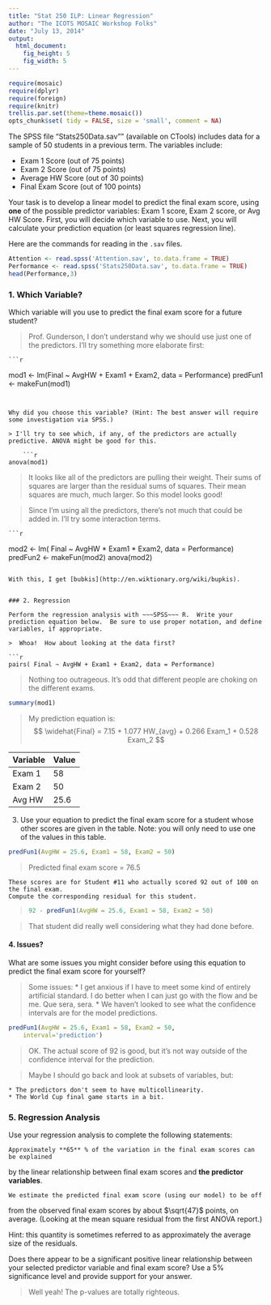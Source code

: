 ```yaml
---
title: "Stat 250 ILP: Linear Regression"
author: "The ICOTS MOSAIC Workshop Folks"
date: "July 13, 2014"
output:
  html_document:
    fig_height: 5
    fig_width: 5
---
```


```r
require(mosaic)
require(dplyr)
require(foreign)
require(knitr)
trellis.par.set(theme=theme.mosaic())
opts_chunk$set( tidy = FALSE, size = 'small', comment = NA)
```

The SPSS file "Stats250Data.sav"" (available on CTools) includes data for a sample of 50 students in a previous term.  The variables include:

* Exam 1 Score (out of 75 points) 
* Exam 2 Score (out of 75 points)
* Average HW Score (out of 30 points)  
* Final Exam Score (out of 100 points)  

Your task is to develop a linear model to predict the final exam score, using **one** of the possible predictor variables:  Exam 1 score, Exam 2 score, or Avg HW Score. First, you will decide which variable to use.  Next, you will calculate your prediction equation (or least squares regression line).  

Here are the commands for reading in the `.sav` files.
```r
Attention <- read.spss('Attention.sav', to.data.frame = TRUE)
Performance <- read.spss('Stats250Data.sav', to.data.frame = TRUE)
head(Performance,3)
```

### 1. Which Variable?

Which variable will you use to predict the final exam score for a future student?  

> Prof. Gunderson, I don't understand why we should use just one of the predictors.  I'll try something more elaborate first:

    ```r
mod1 <- lm(Final ~ AvgHW + Exam1 + Exam2, data = Performance)
predFun1 <- makeFun(mod1)
```


Why did you choose this variable? (Hint: The best answer will require some investigation via SPSS.)

> I'll try to see which, if any, of the predictors are actually predictive. ANOVA might be good for this.

    ```r
anova(mod1)
```

> It looks like all of the predictors are pulling their weight.  Their sums of squares are larger than the residual sums of squares.  Their mean squares are much, much larger. So this model looks good!

> Since I'm using all the predictors, there's not much that could be added in.  I'll try some interaction terms.

    ```r
mod2 <- lm( Final ~ AvgHW * Exam1 * Exam2, data = Performance)
predFun2 <- makeFun(mod2)
anova(mod2)
```

With this, I get [bubkis](http://en.wiktionary.org/wiki/bupkis).


### 2. Regression

Perform the regression analysis with ~~~SPSS~~~ R.  Write your prediction equation below.  Be sure to use proper notation, and define variables, if appropriate.

>  Whoa!  How about looking at the data first?

```r
pairs( Final ~ AvgHW + Exam1 + Exam2, data = Performance)
```

> Nothing too outrageous.  It's odd that different people are choking on the different exams.  

```r
summary(mod1)
```

> My prediction equation is:
    $$ \widehat{Final} = 7.15 + 1.077 HW_{avg} + 0.266 Exam_1 + 0.528 Exam_2 $$

Variable | 	Value
---------|--------
Exam 1	 | 58
Exam 2	 | 50
Avg HW	 | 25.6

3. 	Use your equation to predict the final exam score for a student whose other scores are given in the table.  Note:  you will only need to use one of the values in this table.

   ```r
   predFun1(AvgHW = 25.6, Exam1 = 58, Exam2 = 50)
   ```


>	Predicted final exam score = 76.5



	These scores are for Student #11 who actually scored 92 out of 100 on the final exam.  
	Compute the corresponding residual for this student.

>       
   ```r
   92 - predFun1(AvgHW = 25.6, Exam1 = 58, Exam2 = 50)
   ```	
   
> That student did really well considering what they had done before.

#### 4.	Issues?

What are some issues you might consider before using this equation to predict the final exam score for yourself?  

> Some issues:
    * I get anxious if I have to meet some kind of entirely artificial standard.  I do better when I can just go with the flow and be me.  Que sera, sera.
    * We haven't looked to see what the confidence intervals are for the model predictions.
        
```r
predFun1(AvgHW = 25.6, Exam1 = 58, Exam2 = 50,
    interval='prediction')
```

> OK.  The actual score of 92 is good, but it's not way outside of the confidence interval for the prediction.

> Maybe I should go back and look at subsets of variables, but:

    * The predictors don't seem to have multicollinearity.
    * The World Cup final game starts in a bit.


### 5. 	Regression Analysis

Use your regression analysis to complete the following statements:
	
	Approximately **65** % of the variation in the final exam scores can be explained 

by the linear relationship between final exam scores and **the predictor variables**.


	We estimate the predicted final exam score (using our model) to be off 

from the observed final exam scores by about $\sqrt{47}$ points, on average. (Looking at the mean square residual from the first ANOVA report.)  

Hint: this quantity is sometimes referred to as approximately the average size of the residuals.


Does there appear to be a significant positive linear relationship between your selected predictor variable and final exam score?  Use a 5% significance level and provide support for your answer.

> Well yeah!  The p-values are totally righteous.

